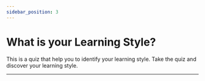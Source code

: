 ```yaml
---
sidebar_position: 3
---
```



# What is your Learning Style?

This is a quiz that help you to identify your learning style. Take the quiz and discover your learning style.

---

<LearningStyleQuiz />
